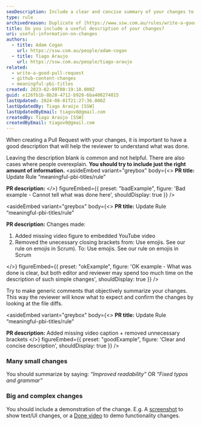 ```yaml
---
seoDescription: Include a clear and concise summary of your changes to help reviewers quickly understand what was done.
type: rule
archivedreason: Duplicate of [https://www.ssw.com.au/rules/write-a-good-pull-request/](/rules/write-a-good-pull-request/)
title: Do you include a useful description of your changes?
uri: useful-information-on-changes
authors:
  - title: Adam Cogan
    url: https://ssw.com.au/people/adam-cogan
  - title: Tiago Araujo
    url: https://ssw.com.au/people/tiago-araujo
related:
  - write-a-good-pull-request
  - github-content-changes
  - meaningful-pbi-titles
created: 2023-02-09T00:19:10.000Z
guid: e126fb1b-8b28-4712-b928-6ba400274015
lastUpdated: 2024-08-01T21:27:36.000Z
lastUpdatedBy: Tiago Araújo [SSW]
lastUpdatedByEmail: tiagov8@gmail.com
createdBy: Tiago Araújo [SSW]
createdByEmail: tiagov8@gmail.com
---
```


When creating a Pull Request with your changes, it is important to have a good description that will help the reviewer to understand what was done.

Leaving the description blank is common and not helpful. There are also cases where people overexplain. **You should try to include just the right amount of information.**
<asideEmbed
  variant="greybox"
  body={<>
    **PR title:** Update Rule “meaningful-pbi-titles/rule”

**PR description:**
  </>}
  figureEmbed={{
    preset: "badExample",
    figure: 'Bad example - Cannot tell what was done here',
    shouldDisplay: true
  }}
/>

<asideEmbed
  variant="greybox"
  body={<>
    **PR title:** Update Rule “meaningful-pbi-titles/rule”

**PR description:** Changes made:

1. Added missing video figure to embedded YouTube video
2. Removed the unecessary closing brackets from:
   Use emojis. See our rule on emojis in Scrum).
   To:
   Use emojis. See our rule on emojis in Scrum

  </>}
  figureEmbed={{
    preset: "okExample",
    figure: 'OK example - What was done is clear, but both editor and reviewer may spend too much time on the description of such simple changes',
    shouldDisplay: true
  }}
/>

Try to make generic comments that objectively summarize your changes. This way the reviewer will know what to expect and confirm the changes by looking at the file diffs.

<asideEmbed
  variant="greybox"
  body={<>
    **PR title:** Update Rule “meaningful-pbi-titles/rule”

**PR description:** Added missing video caption + removed unnecessary brackets
  </>}
  figureEmbed={{
    preset: "goodExample",
    figure: 'Clear and concise description',
    shouldDisplay: true
  }}
/>

### Many small changes

You should summarize by saying: _“Improved readability”_ OR _“Fixed typos and grammar”_

### Big and complex changes

You should include a demonstration of the change. E.g. A [screenshot](/screenshots-avoid-walls-of-text) to show text/UI changes, or a [Done video](/record-a-quick-and-dirty-done-video) to demo functionality changes.
